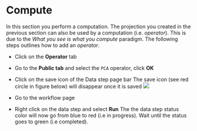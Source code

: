# Compute
In this section you perform a computation.
The projection you created in the previous section can also be used by a computation (i.e. _operator_).
This is due to the _What you see is what you compute_ paradigm. The following steps outlines how to add an _operator_.

* Click on the **Operator** tab

* Go to the **Public tab** and select  the ``PCA`` operator, click **OK**

* Click on the save icon of the Data step page bar
The save icon (see red circle in figure below) will disappear once it is saved 
![](images/save_data_step.png)

* Go to the workflow page

* Right click on the data step and select **Run**
The the data step status color will now go from blue to red (i.e in progress). Wait until the status goes to green (i.e completed).